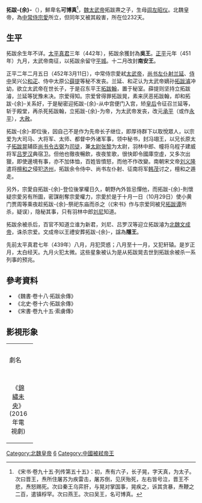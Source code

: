 {{Emperorcn box|图像=
|名称=拓跋余
|姓名=拓跋-{余}-
|庙号=
|谥号=南安隐王
|陵墓=
|政权=[[北魏|北魏]]
|出生日期=?
|逝世日期=452年10月29日
|在位=452年3月11日- 10月29日
|年号=[[承平_(北魏)|承平]]：452年二月-十月
}}
'''拓跋-{余}-'''（{{bd|5世纪||452年|10月29日|catIdx=T}}），鮮卑名'''可博真'''<ref>《宋书·卷九十五·列传第五十五》：初，焘有六子，长子晃，字天真，为太子。次曰晋王，焘所住屠苏为疾雷击，屠苏倒，见厌殆死，左右皆号泣，晋王不悲，焘怒赐死。次曰秦王乌弈肝，与晃对掌国事，晃疾之，诉其贪暴，焘鞭之二百，遣镇桴罕。次曰燕王。次曰吴王，名可博真。</ref>，[[魏太武帝|魏太武帝]]拓跋燾之子，生母[[闾左昭仪|闾左昭仪]]。北魏皇帝，為[[中常侍|中常侍]][[宗愛|宗愛]]所立，但同年又被其殺害，所在位232天。

== 生平 ==
拓跋余生年不详。[[太平真君|太平真君]]三年（442年），拓跋余獲封為'''吳王'''。[[正平_(北魏太武帝)|正平]]元年（451年）九月，太武帝南征，以拓跋余留守[[平城遗址|平城]]。十二月改封'''南安王'''。

正平二年二月五日（452年3月11日），中常侍宗愛弒[[太武帝|太武帝]]，[[尚书左仆射|尚书左仆射]][[兰延|兰延]]、[[侍中|侍中]]吴兴公[[和疋|和疋]]、侍中太原公[[薛提|薛提]]等秘不发丧。兰延、和疋认为太武帝嫡孙[[拓跋濬|拓跋濬]]冲幼，欲立太武帝在世长子，于是召东平王[[拓跋翰_(东平王)|拓跋翰]]，置于秘室。薛提则坚持立拓跋濬，兰延等犹豫未决。宗爱得知。宗爱曾得罪拓跋晃，素来厌恶拓跋翰，却和拓跋-{余}-关系好，于是秘密迎拓跋-{余}-从中宫便门入宫，矫[[太武皇后|皇后]]令征召兰延等，斩于殿堂，再杀死拓跋翰，立拓跋-{余}-为帝，为太武帝发丧，改元[[承平_(北魏)|承平]]（或作[[永平_(北魏)|永平]]），[[大赦|大赦]]。

拓跋-{余}-即位後，因自己不是作为先帝长子继位，即厚待群下以取悅眾人，以宗爱为大司马、大将军、太师、都督中外诸军事，领中秘书，封冯翊王，以兄长原太子[[拓跋晃|拓跋晃]]辅臣[[尚书令|尚书令]][[古弼|古弼]]为[[司徒|司徒]]，兼[[太尉|太尉]][[張黎_(北魏)|张黎]]为太尉，羽林中郎、幢将乌程子建威将军[[吕罗汉|吕罗汉]]典宿卫。但他也徹夜暢飲，夜夜笙歌，很快即令國庫空虛，又多次出獵，即使邊境有事，亦不加体恤，百姓皆憤怒，而他不作改變。南朝宋文帝[[刘义隆|刘义隆]]遣将[[檀和之|檀和之]]侵犯[[济州_(北魏)|济州]]，拓跋余令侍中、尚书左仆射、征南将军[[韩茂|韩茂]]讨之，檀和之遁走。

另外，宗愛自拓跋-{余}-登位後掌權日久，朝野內外皆忌憚他，而拓跋-{余}-則懷疑宗愛另有所圖，密謀削奪宗愛權力，宗愛於是于十月一日（10月29日）使小黄门贾周等乘夜趁拓跋-{余}-祭祀东庙而杀之（《宋书》作与宗爱同被兄[[拓跋谭|拓跋谭]]所杀，疑误），隐秘其事，只有羽林中郎[[刘尼|刘尼]]知道。

拓跋余被杀后，百官不知道立谁为新君，刘尼、吕罗汉等迎立拓跋濬为[[北魏文成帝|北魏文成帝]]，诛杀宗爱。文成帝以王禮安葬拓跋-{余}-，諡為'''隱王'''。

先前太平真君七年（439年）八月，月犯荧惑；八月至十一月，又犯轩辕。是岁正月，太白经天。九月火犯太微。这些星象被认为是从拓跋晃去世到拓跋余被杀一系列事的预兆。
{{Ahnentafel top}}<center>
{{ahnentafel-compact5
|boxstyle_1=background-color: #ffff00;
|boxstyle_2=background-color: #ffff40;
|boxstyle_3=background-color: #ffff80;
|boxstyle_4=background-color: #ffffC0;
|boxstyle_5=background-color: #ffffff;
|1='''南安隐王拓跋余'''
|2='''父：'''世祖太武皇帝[[拓跋焘|拓跋焘]]
|3='''母：'''[[闾左昭仪|左昭仪闾氏]]
|4='''祖父：'''太宗明元皇帝[[拓跋嗣|拓跋嗣]]
|5='''祖母：'''（追尊）密皇后杜氏
|6='''外祖父：'''柔然牟汗纥升盖可汗[[大檀|大檀]]
|7=
|8='''曾祖父：'''太祖道武皇帝[[拓跋珪|拓跋珪]]
|9='''曾祖母：'''（追尊）[[宣穆皇后|宣穆皇后]]刘氏
|10= '''外曾祖父：'''（追封）阳平王杜豹
|11= '''外曾祖母：'''（追封）钜鹿惠君
|12='''外曾祖父：'''仆浑
|13=
|14=
|15=
|16='''高祖父：'''（追尊）献明皇帝[[拓跋寔|拓跋寔]]
|17='''高祖母：'''[[献明皇后|献明皇后]]贺氏
|18='''外高祖父：'''[[刘眷|刘眷]]
|19=
|20=
|21=
|22=
|23=
|24='''外高祖父：'''[[地粟袁|地粟袁]]
|25=
|26=
|27=
|28=
|29=
|30=
|31=
}}</center>
{{ahnentafel bottom}}

{{中国皇帝|父世祖太武皇帝[[拓跋焘|拓跋焘]]|侄高宗文成皇帝[[拓跋濬|拓跋濬]]|[[南北朝君主列表#北魏|中國北朝北魏皇帝]]|452}}

== 參考資料 ==
*《魏書·卷十八·拓跋余傳》
*《北史·卷十六·拓跋余傳》
*《宋書·卷九十五·索虜傳》

==影視形象==
{| class="wikitable" width="70%"
|- style="background:cornflowerblue; color:white" align=center 
|width="10%"|劇名 || width="10%"|演員
|-
|<center>《[[錦繡未央|錦繡未央]]》(2016年電視劇)||[[吴建豪|吴建豪]] 
|}

{{元魏君主}}
[[Category:北魏皇帝|Category:北魏皇帝]]
[[Category:魏太武帝皇子|6]]
[[Category:中國被弒帝王|Category:中國被弒帝王]]